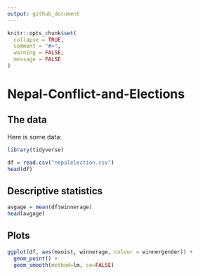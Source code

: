 ```yaml
---
output: github_document
---
```


<!-- README.md is generated from README.Rmd. Please edit that file -->

```r
knitr::opts_chunk$set(
  collapse = TRUE,
  comment = "#>",
  warning = FALSE,
  message = FALSE
)
```

# Nepal-Conflict-and-Elections

<!-- badges: start -->

<!-- badges: end -->

## The data

Here is some data:

```r
library(tidyverse)

df = read.csv("nepalelection.csv")
head(df)
```



## Descriptive statistics


```r
avgage = mean(df$winnerage)
head(avgage)
```
## Plots

```r
ggplot(df, aes(maoist, winnerage, colour = winnergender)) + 
  geom_point() + 
  geom_smooth(method=lm, se=FALSE)
```


